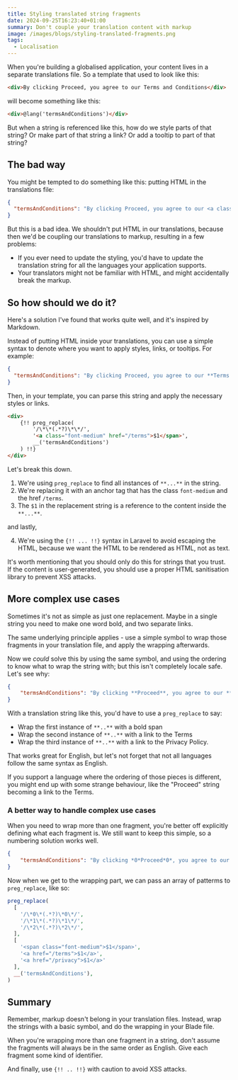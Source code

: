 ```yaml
---
title: Styling translated string fragments
date: 2024-09-25T16:23:40+01:00
summary: Don't couple your translation content with markup
image: /images/blogs/styling-translated-fragments.png
tags:
  - Localisation
---
```


When you're building a globalised application, your content lives in a separate translations file. So a template that used to look like this:

```html
<div>By clicking Proceed, you agree to our Terms and Conditions</div>
```

will become something like this:

```html
<div>@lang('termsAndConditions')</div>
```

But when a string is referenced like this, how do we style parts of that string? Or make part of that string a link? Or add a tooltip to part of that string?

## The bad way

You might be tempted to do something like this: putting HTML in the translations file:

```json
{
  "termsAndConditions": "By clicking Proceed, you agree to our <a class=\"font-medium\" href=\"/terms\">Terms and Conditions</a>"
}
```

But this is a bad idea. We shouldn't put HTML in our translations, because then we'd be coupling our translations to markup, resulting in a few problems:

- If you ever need to update the styling, you'd have to update the translation string for all the languages your application supports.
- Your translators might not be familiar with HTML, and might accidentally break the markup.

## So how should we do it?

Here's a solution I've found that works quite well, and it's inspired by Markdown.

Instead of putting HTML inside your translations, you can use a simple syntax to denote where you want to apply styles, links, or tooltips. For example:

```json
{
  "termsAndConditions": "By clicking Proceed, you agree to our **Terms and Conditions**"
}
```

Then, in your template, you can parse this string and apply the necessary styles or links.

```html
<div>
    {!! preg_replace(
        '/\*\*(.*?)\*\*/',
        '<a class="font-medium" href="/terms">$1</span>',
        __('termsAndConditions')
    ) !!}
</div>
```

Let's break this down.

1. We're using `preg_replace` to find all instances of `**...**` in the string.
2. We're replacing it with an anchor tag that has the class `font-medium` and the href `/terms`.
3. The `$1` in the replacement string is a reference to the content inside the `**...**`.

and lastly,

4. We're using the `{!! ... !!}` syntax in Laravel to avoid escaping the HTML, because we want the HTML to be rendered as HTML, not as text.

It's worth mentioning that you should only do this for strings that you trust. If the content is user-generated, you should use a proper HTML sanitisation library to prevent XSS attacks.

## More complex use cases

Sometimes it's not as simple as just one replacement. Maybe in a single string you need to make one word bold, and two separate links.

The same underlying principle applies - use a simple symbol to wrap those fragments in your translation file, and apply the wrapping afterwards.

Now we _could_ solve this by using the same symbol, and using the ordering to know what to wrap the string with; but this isn't completely locale safe. Let's see why:

```json
{
    "termsAndConditions": "By clicking **Proceed**, you agree to our **Terms and Conditions** and **Privacy Policy**"
}
```

With a translation string like this, you'd have to use a `preg_replace` to say:

- Wrap the first instance of `**..**` with a bold span
- Wrap the second instance of `**..**` with a link to the Terms
- Wrap the third instance of `**..**` with a link to the Privacy Policy.

That works great for English, but let's not forget that not all languages follow the same syntax as English.

If you support a language where the ordering of those pieces is different, you might end up with some strange behaviour, like the "Proceed" string becoming a link to the Terms.

### A better way to handle complex use cases

When you need to wrap more than one fragment, you're better off explicitly defining what each fragment is. We still want to keep this simple, so a numbering solution works well.

```json
{
    "termsAndConditions": "By clicking *0*Proceed*0*, you agree to our *1*Terms and Conditions*1* and *2*Privacy Policy*2*"
}
```

Now when we get to the wrapping part, we can pass an array of patterms to `preg_replace`, like so:

```php
preg_replace(
  [
    '/\*0\*(.*?)\*0\*/',
    '/\*1\*(.*?)\*1\*/',
    '/\*2\*(.*?)\*2\*/',
  ],
  [
    '<span class="font-medium">$1</span>',
    '<a href="/terms">$1</a>',
    '<a href="/privacy">$1</a>'
  ],
  __('termsAndConditions'),
)
```

## Summary

Remember, markup doesn't belong in your translation files. Instead, wrap the strings with a basic symbol, and do the wrapping in your Blade file.

When you're wrapping more than one fragment in a string, don't assume the fragments will always be in the same order as English. Give each fragment some kind of identifier.

And finally, use `{!! .. !!}` with caution to avoid XSS attacks.